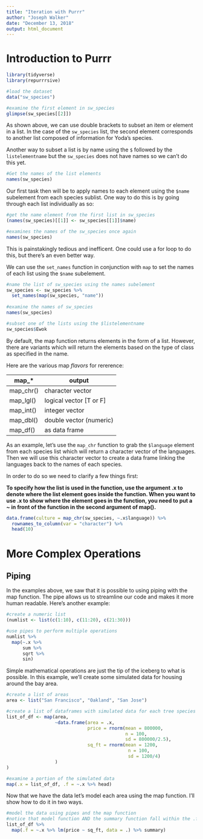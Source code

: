 ```yaml
---
title: "Iteration with Purrr"
author: "Joseph Walker"
date: "December 13, 2018"
output: html_document
---
```


# Introduction to Purrr

```r
library(tidyverse)
library(repurrrsive)

#load the dataset
data("sw_species")

#examine the first element in sw_species
glimpse(sw_species[[2]])

```

As shown above, we can use double brackets to subset an item or element in a list. In the case of the `sw_species` list, the second element corresponds to another list composed of information for Yoda's species.

Another way to subset a list is by name using the `$` followed by the `listelementname` but the `sw_species` does not have names so we can't do this yet.

```r
#Get the names of the list elements
names(sw_species)
```

Our first task then will be to apply names to each element using the `$name` subelement from each species sublist. One way to do this is by going through each list individually as so:

```r
#get the name element from the first list in sw_species
(names(sw_species)[[1]] <- sw_species[[1]]$name)

#examines the names of the sw_species once again
names(sw_species)
```

This is painstakingly tedious and inefficent. One could use a for loop to do this, but there's an even better way.

We can use the `set_names` function in conjunction with `map` to set the names of each list using the `$name` subelement.

```r
#name the list of sw_species using the names subelement
sw_species <- sw_species %>%
  set_names(map(sw_species, "name"))
  
#examine the names of sw_species
names(sw_species)

#subset one of the lists using the $listelementname
sw_species$Ewok
```

By default, the map function returns elements in the form of a list. However,  there are variants which will return the elements based on the type of class as specified in the name.

Here are the various map *flavors* for rererence:

map_* | output
----- | ------
map_chr() | character vector
map_lgl() | logical vector [T or F]
map_int() | integer vector
map_dbl() | double vector (numeric)
map_df()  | as data frame

As an example, let's use the `map_chr` function to grab the `$language` element from each species list which will return a character vector of the languages. Then we will use this character vector to create a data frame linking the languages back to the names of each species.

In order to do so we need to clarify a few things first:

**To specify how the list is used in the function, use the argument .x to denote where the list element goes inside the function. When you want to use .x to show where the element goes in the function, you need to put a ~ in front of the function in the second argument of map().**

```r
data.frame(culture = map_chr(sw_species, ~.x$language)) %>%
  rownames_to_column(var = "character") %>%
  head(10)
```

# More Complex Operations

## Piping

In the examples above, we saw that it is possible to using piping with the map function. The pipe allows us to streamline our code and makes it more human readable. Here's another example: 

```r
#create a numeric list
(numlist <- list(c(1:10), c(11:20), c(21:30)))

#use pipes to perform multiple operations
numlist %>%
  map(~.x %>% 
      sum %>% 
      sqrt %>% 
      sin)
```

Simple mathematical operations are just the tip of the iceberg to what is possible. In this example, we'll create some simulated data for housing around the bay area.

```r
#create a list of areas
area <- list("San Francisco", "Oakland", "San Jose")

#create a list of dataframes with simulated data for each tree species
list_of_df <- map(area,
                  ~data.frame(area = .x,
                              price = rnorm(mean = 800000,
                                            n = 100,
                                            sd = 800000/2.5),
                              sq_ft = rnorm(mean = 1200,
                                             n = 100,
                                             sd = 1200/4)
                  )
)

#examine a portion of the simulated data
map(.x = list_of_df, .f = ~.x %>% head)
```

Now that we have the data let's model each area using the map function. I'll show how to do it in two ways.

```r
#model the data using pipes and the map function
#notice that model function AND the summary function fall within the .f argument of the map function
list_of_df %>%
  map(.f = ~.x %>% lm(price ~ sq_ft, data = .) %>% summary)
```






